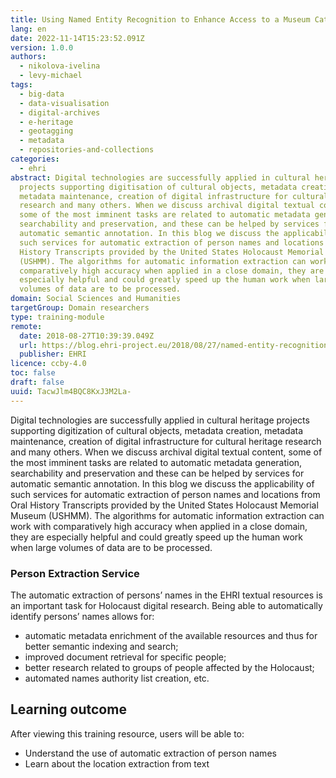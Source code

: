 ```yaml
---
title: Using Named Entity Recognition to Enhance Access to a Museum Catalog
lang: en
date: 2022-11-14T15:23:52.091Z
version: 1.0.0
authors:
  - nikolova-ivelina
  - levy-michael
tags:
  - big-data
  - data-visualisation
  - digital-archives
  - e-heritage
  - geotagging
  - metadata
  - repositories-and-collections
categories:
  - ehri
abstract: Digital technologies are successfully applied in cultural heritage
  projects supporting digitisation of cultural objects, metadata creation,
  metadata maintenance, creation of digital infrastructure for cultural heritage
  research and many others. When we discuss archival digital textual content,
  some of the most imminent tasks are related to automatic metadata generation,
  searchability and preservation, and these can be helped by services for
  automatic semantic annotation. In this blog we discuss the applicability of
  such services for automatic extraction of person names and locations from Oral
  History Transcripts provided by the United States Holocaust Memorial Museum
  (USHMM). The algorithms for automatic information extraction can work with
  comparatively high accuracy when applied in a close domain, they are
  especially helpful and could greatly speed up the human work when large
  volumes of data are to be processed.
domain: Social Sciences and Humanities
targetGroup: Domain researchers
type: training-module
remote:
  date: 2018-08-27T10:39:39.049Z
  url: https://blog.ehri-project.eu/2018/08/27/named-entity-recognition/
  publisher: EHRI
licence: ccby-4.0
toc: false
draft: false
uuid: TacwJlm4BQC8KxJ3M2La-
---
```

Digital technologies are successfully applied in cultural heritage projects supporting digitization of cultural objects, metadata creation, metadata maintenance, creation of digital infrastructure for cultural heritage research and many others. When we discuss archival digital textual content, some of the most imminent tasks are related to automatic metadata generation, searchability and preservation and these can be helped by services for automatic semantic annotation. In this blog we discuss the applicability of such services for automatic extraction of person names and locations from Oral History Transcripts provided by the United States Holocaust Memorial Museum (USHMM). The algorithms for automatic information extraction can work with comparatively high accuracy when applied in a close domain, they are especially helpful and could greatly speed up the human work when large volumes of data are to be processed.

### **Person Extraction Service**

The automatic extraction of persons’ names in the EHRI textual resources is an important task for Holocaust digital research. Being able to automatically identify persons’ names allows for:

- automatic metadata enrichment of the available resources and thus for better semantic indexing and search;
- improved document retrieval for specific people;
- better research related to groups of people affected by the Holocaust;
- automated names authority list creation, etc.

## L﻿earning outcome

A﻿fter viewing this training resource, users will be able to:

- Understand the use of automatic extraction of person names 
- Learn about the location extraction from text

<ExternalResource title="Interested in learning more?" subtitle="Check out Using Named Entity Recognition to Enhance Access to a Museum Catalog" url="https://blog.ehri-project.eu/2018/08/27/named-entity-recognition/" />
